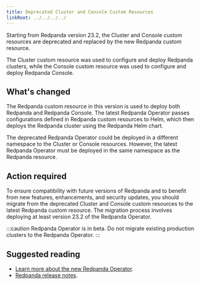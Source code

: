 ```yaml
---
title: Deprecated Cluster and Console Custom Resources
linkRoot: ../../../../
---
```


<head>
    <meta name="title" content="Deprecated Cluster and Console Custom Resources"/>
    <meta name="description" content="Starting from Redpanda version 23.2, the Cluster and Console custom resources are deprecated and replaced by the new Redpanda custom resource."/>
    <link rel="canonical" href="https://docs.redpanda.com/docs/reference/deprecated/cluster-resource/" />
</head>

Starting from Redpanda version 23.2, the Cluster and Console custom resources are deprecated and replaced by the new Redpanda custom resource.

The Cluster custom resource was used to configure and deploy Redpanda clusters, while the Console custom resource was used to configure and deploy Redpanda Console.

## What's changed

The Redpanda custom resource in this version is used to deploy both Redpanda and Redpanda Console. The latest Redpanda Operator passes configurations defined in Redpanda custom resources to Helm, which then deploys the Redpanda cluster using the Redpanda Helm chart.

The deprecated Redpanda Operator could be deployed in a different namespace to the Cluster or Console resources. However, the latest Redpanda Operator must be deployed in the same namespace as the Redpanda resource.

## Action required

To ensure compatibility with future versions of Redpanda and to benefit from new features, enhancements, and security updates, you should migrate from the deprecated Cluster and Console custom resources to the latest Redpanda custom resource. The migration process involves deploying at least version 23.2 of the Redpanda Operator.

:::caution
Redpanda Operator is in beta. Do not migrate existing production clusters to the Redpanda Operator.
:::

## Suggested reading

- [Learn more about the new Redpanda Operator](../../../deploy/deployment-option/self-hosted/kubernetes/kubernetes-production-deployment).
- [Redpanda release notes](https://github.com/redpanda-data/redpanda/releases/tag/v23.2.1).